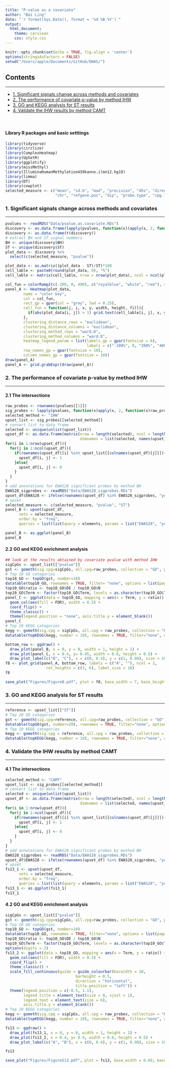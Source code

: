 ```yaml
---
title: "P-value as a covariate"
author: "Bai Ling"
date: "`r format(Sys.Date(), format = '%d %B %Y')`"
output: 
  html_document:
    theme: cerulean
    css: style.css
---
```


```r
knitr::opts_chunk$set(echo = TRUE, fig.align = 'center')
options(stringsAsFactors = FALSE)
setwd("/Users/apple/Documents/GitHub/EWAS/")
```
## Contents
***
- [1. Significant signals change across methods and covariates](#heatmap)
- [2. The performance of covariate p-value by method IHW](#IHW)
- [3. GO and KEGG analysis for ST results](#ST)
- [4. Validate the IHW results by method CAMT](#CAMT)
<br>
<br>
<br>

#### Library R packages and basic setttings
```r
library(tidyverse)
library(circlize)
library(ComplexHeatmap)
library(UpSetR)
library(ggplotify)
library(missMethyl)
library(IlluminaHumanMethylation450kanno.ilmn12.hg19)
library(limma)
library(DT)
library(cowplot)
selected_measure <- c("mean", "sd.b", "mad", "precision", "dhs", "direction",
                      "chr", "refgene.pos", "dip", "probe.type", "cpg.loc", "sd.m")

```


### 1. Significant signals change across methods and covariates {#heatmap}
***
```r
pvalues <- readRDS("Data/pvalue.as.covariate.RDs")
discovery <- as.data.frame(lapply(pvalues, function(x)(apply(x, 2, function(x)sum(x < 0.05)))))
discovery <- as.data.frame(t(discovery))
# extract BH and ST signal numbers
BH <- unique(discovery$BH)
ST <- unique(discovery$ST)
plot_data <- discovery %>%
  select(c(selected_measure, "pvalue"))

plot_data <- as.matrix((plot_data - ST)/ST)*100
cell_lable <- paste0(round(plot_data, 0), "%")
cell_lable <- matrix(cell_lable, nrow = nrow(plot_data), ncol = ncol(plot_data))

col_fun = colorRamp2(c(-200, 0, 400), c("royalblue", "white", "red"), space = "RGB")
panel_A <- Heatmap(plot_data,
        name = "color key",
        col = col_fun,
        rect_gp = gpar(col = "grey", lwd = 0.25),
        cell_fun = function(j, i, x, y, width, height, fill){
          if(abs(plot_data[i, j]) > 1) grid.text(cell_lable[i, j], x, y, gp = gpar(fontsize = 8))
        },
        clustering_distance_rows = "euclidean",
        clustering_distance_columns = "euclidean",
        clustering_method_rows = "ward.D",
        clustering_method_columns = "ward.D",
        heatmap_legend_param = list(labels_gp = gpar(fontsize = 6),
                                    labels = c("-100%", 0, "200%", "400%")),
        row_names_gp = gpar(fontsize = 10),
        column_names_gp = gpar(fontsize = 10))
draw(panel_A)
panel_A <- grid.grabExpr(draw(panel_A))

```

### 2. The performance of covariate p-value by method IHW {#IHW}
***
#### 2.1 The intersections
```r
raw_probes <- rownames(pvalues[[1]])
sig_probes <- lapply(pvalues, function(x)apply(x, 2, function(x)raw_probes[x < 0.05]))
selected_method <- "IHW"
upset_list <- sig_probes[[selected_method]]
# convert list to data frame
selected <- unique(unlist(upset_list))
upset_df <- as.data.frame(matrix(nrow = length(selected), ncol = length(upset_list),
                                 dimnames = list(selected, names(upset_list))))
for(i in 1:nrow(upset_df)){
  for(j in 1:ncol(upset_df)){
    if(rownames(upset_df)[i] %in% upset_list[[colnames(upset_df)[j]]]){
      upset_df[i, j] <- 1
    }else{
      upset_df[i, j] <- 0
    }
  }
}
# add annotations for EWAS28 significant probes by method BH
EWAS28_sigprobes <- readRDS("Data/EWAS28_sigprobes.RDs")
upset_df$EWAS28 <- ifelse(rownames(upset_df) %in% EWAS28_sigprobes, "yes", "no")
# upset
selected_measure <- c(selected_measure, "pvalue", "ST")
panel_B <- upset(upset_df,
      sets = selected_measure, 
      order.by = "freq",
      queries = list(list(query = elements, params = list("EWAS28", "yes"), color = "red", active = TRUE)))

panel_B <- as.ggplot(panel_B)
panel_B
```

#### 2.2 GO and KEGG enrichment analysis
```r
## look at the results obtained by covariate pvalue with method IHW
sigCpGs <- upset_list[["pvalue"]]
gst <- gometh(sig.cpg=sigCpGs, all.cpg=raw_probes, collection = "GO", prior.prob = TRUE, array.type = "450K", plot.bias = FALSE)
# Top 10 GO categories
top10_GO <- topGO(gst, number=10)
datatable(top10_GO, rownames = TRUE, filter= "none", options = list(pageLength = 5, scrollX=T))
top10_GO$ratio <- top10_GO$DE / top10_GO$N
top10_GO$Term <- factor(top10_GO$Term, levels = as.character(top10_GO$Term[10:1]))
panel_C <- ggplot(data = top10_GO, mapping = aes(x = Term, y = ratio)) + 
  geom_col(aes(fill = FDR), width = 0.5) + 
  coord_flip() + 
  theme_classic() + 
  theme(legend.position = "none", axis.title.y = element_blank())
panel_C
# Top 10 KEGG categories
kegg <- gometh(sig.cpg = sigCpGs, all.cpg = raw_probes, collection = "KEGG", prior.prob=TRUE)
datatable(topKEGG(kegg, number = 10), rownames = TRUE, filter="none", options = list(pageLength = 5, scrollX=T))
```

```r
bottom_row <- ggdraw() +
  draw_plot(panel_B, x = 0, y = 0, width = 1, height = 1) +
  draw_plot(panel_C, x = 0.4, y= 0.45, width = 0.6, height = 0.5) +
  draw_plot_label(c("B", "C"), x = c(0, 0.4), y = c(1, 0.98), size = 18)
f8 <- plot_grid(panel_A, bottom_row, labels = c("A", ""), ncol = 1,
                  rel_heights = c(3, 6), label_size = 18)
f8
```

```r
save_plot("Figures/Figure8.pdf", plot = f8, base_width = 7, base_height = 8.5)
```

### 3. GO and KEGG analysis for ST results {#ST}
***
```r
reference <- upset_list[["ST"]]
# Top 20 GO categories
gst <- gometh(sig.cpg=reference, all.cpg=raw_probes, collection = "GO", prior.prob = TRUE, array.type = "450K", plot.bias = FALSE)
datatable(topGO(gst, number=20), rownames = TRUE, filter="none", options = list(pageLength = 5, scrollX=T))
# Top 10 KEGG categories
kegg <- gometh(sig.cpg = reference, all.cpg = raw_probes, collection = "KEGG", prior.prob=TRUE)
datatable(topKEGG(kegg, number = 10), rownames = TRUE, filter="none", options = list(pageLength = 5, scrollX=T))
```

### 4. Validate the IHW results by method CAMT {#CAMT}
***
#### 4.1 The intersections
```r
selected_method <- "CAMT"
upset_list <- sig_probes[[selected_method]]
# convert list to data frame
selected <- unique(unlist(upset_list))
upset_df <- as.data.frame(matrix(nrow = length(selected), ncol = length(upset_list),
                                 dimnames = list(selected, names(upset_list))))
for(i in 1:nrow(upset_df)){
  for(j in 1:ncol(upset_df)){
    if(rownames(upset_df)[i] %in% upset_list[[colnames(upset_df)[j]]]){
      upset_df[i, j] <- 1
    }else{
      upset_df[i, j] <- 0
    }
  }
}
# add annotations for EWAS28 significant probes by method BH
EWAS28_sigprobes <- readRDS("Data/EWAS28_sigprobes.RDs")
upset_df$EWAS28 <- ifelse(rownames(upset_df) %in% EWAS28_sigprobes, "yes", "no")
# upset
fs13_1 <- upset(upset_df,
      sets = selected_measure, 
      order.by = "freq",
      queries = list(list(query = elements, params = list("EWAS28", "yes"), color = "red", active = TRUE)))
fs13_1 <- as.ggplot(fs13_1)
fs13_1
```

#### 4.2 GO and KEGG enrichment analysis
```r
sigCpGs <- upset_list[["pvalue"]]
gst <- gometh(sig.cpg=sigCpGs, all.cpg=raw_probes, collection = "GO", prior.prob = TRUE, array.type = "450K", plot.bias = FALSE)
# Top 10 GO categories
top10_GO <- topGO(gst, number=10)
datatable(top10_GO, rownames = TRUE, filter="none", options = list(pageLength = 5, scrollX=T))
top10_GO$ratio <- top10_GO$DE / top10_GO$N
top10_GO$Term <- factor(top10_GO$Term, levels = as.character(top10_GO$Term[10:1]))
options(digits = 2)
fs13_2 <- ggplot(data = top10_GO, mapping = aes(x = Term, y = ratio)) + 
  geom_col(aes(fill = FDR), width = 0.5) + 
  coord_flip() + 
  theme_classic() + 
  scale_fill_continuous(guide = guide_colourbar(barwidth = 10, 
                               barheight = 0.5,
                               direction = "horizontal",
                               title.position = "left")) +
  theme(legend.position = c(-0.5, 1.1), 
        legend.title = element_text(size = 8, vjust = 1),
        legend.text = element_text(size = 6),
        axis.title.y = element_blank())
# Top 10 KEGG categories
kegg <- gometh(sig.cpg = sigCpGs, all.cpg = raw_probes, collection = "KEGG", prior.prob=TRUE)
datatable(topKEGG(kegg, number = 10), rownames = TRUE, filter="none", options = list(pageLength = 5, scrollX=T))
```

```r
fs13 <- ggdraw() +
  draw_plot(fs13_1, x = 0, y = 0, width = 1, height = 1) +
  draw_plot(fs13_2, x = 0.4, y= 0.4, width = 0.6, height = 0.5) +
  draw_plot_label(c("A", "B"), x = c(0, 0.4), y = c(1, 0.98), size = 18)

fs13
```

```r
save_plot("Figures/FigureS13.pdf", plot = fs13, base_width = 6.69, base_height = 6)
```

